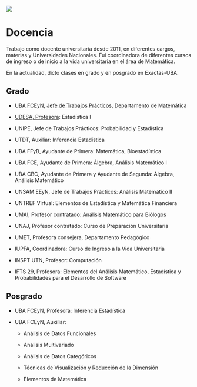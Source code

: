 ![](doc1200x600.jpg)

# Docencia {#sec-docencia .unnumbered}

Trabajo como docente universitaria desde 2011, en diferentes cargos, materias y Universidades Nacionales. Fui coordinadora de diferentes cursos de ingreso o de inicio a la vida universitaria en el área de Matemática. 

En la actualidad, dicto clases en grado y en posgrado en Exactas-UBA.


## Grado 

- [UBA FCEyN, Jefe de Trabajos Prácticos](https://web.dm.uba.ar/index.php/institucional/integrantes/jtp/teacher/parada-dani), Departamento de Matemática

- [UDESA, Profesora](https://udesa.edu.ar/cuerpo-docente/daniela-parada): Estadística I

- UNIPE, Jefe de Trabajos Prácticos: Probabilidad y Estadística

- UTDT, Auxiliar: Inferencia Estadística

- UBA FFyB, Ayudante de Primera: Matemática, Bioestadística

- UBA FCE, Ayudante de Primera: Álgebra, Análisis Matemático I

- UBA CBC, Ayudante de Primera y Ayudante de Segunda: Álgebra, Análisis Matemático

- UNSAM EEyN, Jefe de Trabajos Prácticos: Análisis Matemático II

- UNTREF Virtual: Elementos de Estadística y Matemática Financiera

- UMAI, Profesor contratado: Análisis Matemático para Biólogos

- UNAJ, Profesor contratado: Curso de Preparación Universitaria

- UMET, Profesora consejera, Departamento Pedagógico

- IUPFA, Coordinadora: Curso de Ingreso a la Vida Universitaria

- INSPT UTN, Profesor: Computación

- IFTS 29, Profesora: Elementos del Análisis Matemático, Estadística y Probabilidades para el Desarrollo de Software

## Posgrado

- UBA FCEyN, Profesora: Inferencia Estadística

- UBA FCEyN, Auxiliar: 

    - Análisis de Datos Funcionales

    - Análisis Multivariado

    - Análisis de Datos Categóricos

    - Técnicas de Visualización y Reducción de la Dimensión

    - Elementos de Matemática